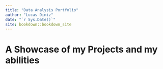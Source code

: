 ```yaml
--- 
title: "Data Analysis Portfolio"
author: "Lucas Diniz"
date: "`r Sys.Date()`"
site: bookdown::bookdown_site
---
```


# A Showcase of my Projects and my abilities 

